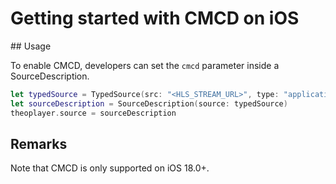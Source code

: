 # Getting started with CMCD on iOS


<Intro />
## Usage

To enable CMCD, developers can set the `cmcd` parameter inside a SourceDescription.

```swift
let typedSource = TypedSource(src: "<HLS_STREAM_URL>", type: "application/x-mpegurl", cmcd: true)
let sourceDescription = SourceDescription(source: typedSource)
theoplayer.source = sourceDescription
```

## Remarks

Note that CMCD is only supported on iOS 18.0+.
